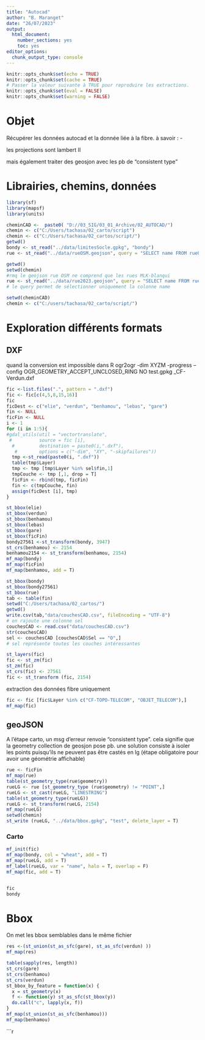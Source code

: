 ```yaml
---
title: "Autocad"
author: "B. Maranget"
date: "26/07/2023"
output: 
  html_document: 
    number_sections: yes
    toc: yes
editor_options: 
  chunk_output_type: console
---
```



```r
knitr::opts_chunk$set(echo = TRUE)
knitr::opts_chunk$set(cache = TRUE)
# Passer la valeur suivante à TRUE pour reproduire les extractions.
knitr::opts_chunk$set(eval = FALSE)
knitr::opts_chunk$set(warning = FALSE)
```


# Objet

Récupérer les données autocad et la donnée liée à la fibre.
à savoir :
- 

les projections sont lambert II

mais également traiter des geosjon avec les pb de "consistent type"


# Librairies, chemins, données

```r
library(sf)
library(mapsf)
library(units)
```



```r
cheminCAD <-  paste0( "D://03_SIG/03_01_Archive/02_AUTOCAD/")
chemin <- c("C:/Users/tachasa/02_carto/script")
chemin <- c("C:/Users/tachasa/02_cartos/script/")
getwd()
bondy <- st_read("../data/limitesSocle.gpkg", "bondy")
rue <- st_read("../data/rueOSM.geojson", query = "SELECT name FROM rueOSM")
```

```r
getwd()
setwd(chemin)
#rmq le geojson rue OSM ne comprend que les rues MLK-blanqui
rue <- st_read("../data/rue2023.geojson", query = "SELECT name FROM rue2023")
# le query permet de sélectionner uniquement la colonne name
```


```r
setwd(cheminCAD)
chemin <- c("C:/users/tachasa/02_carto/script/")
```



# Exploration différents formats




## DXF

quand la conversion est impossible dans R
ogr2ogr -dim XYZM -progress --config OGR_GEOMETRY_ACCEPT_UNCLOSED_RING NO test.gpkg _CF-Verdun.dxf


```r
fic <-list.files(".", pattern = ".dxf")
fic <- fic[c(4,5,8,15,16)]
fic
ficDest <- c("elie", "verdun", "benhamou", "lebas", "gare")
fin <- NULL
ficFin <- NULL
i <- 1
for (i in 1:5){
#gdal_utils(util = "vectortranslate",
 #          source = fic [i],
  #         destination = paste0(i,".dxf"),
   #        options = c("-dim", "XY", "-skipfailures"))
  tmp <-st_read(paste0(i, ".dxf"))
  table(tmp$Layer)
  tmp <- tmp [tmp$Layer %in% sel$fin,1]
  tmpCouche <- tmp [,1, drop = T]
  ficFin <- rbind(tmp, ficFin)
  fin <- c(tmpCouche, fin)
  assign(ficDest [i], tmp)
}

st_bbox(elie)
st_bbox(verdun)
st_bbox(benhamou)
st_bbox(lebas)
st_bbox(gare)
st_bbox(ficFin)
bondy27561 <-st_transform(bondy, 3947)
st_crs(benhamou) <- 2154 
benhamou2154 <- st_transform(benhamou, 2154)
mf_map(bondy)
mf_map(ficFin)
mf_map(benhamou, add = T)

st_bbox(bondy)
st_bbox(bondy27561)
st_bbox(rue)
tab <- table(fin)
setwd("C:/Users/tachasa/02_cartos/")
getwd()
write.csv(tab,"data/couchesCAD.csv", fileEncoding = "UTF-8")
# on rajoute une colonne sel
couchesCAD <- read.csv("data/couchesCAD.csv")
str(couchesCAD)
sel <- couchesCAD [couchesCAD$Sel == "O",]
# sel représente toutes les couches intéressantes

st_layers(fic)
fic <- st_zm(fic)
st_zm(fic)
st_crs(fic) <- 27561
fic <- st_transform (fic, 2154)
```

extraction des données fibre uniquement

```r
fic <- fic [fic$Layer %in% c("CF-TOPO-TELECOM", "OBJET_TELECOM"),]
mf_map(fic)
```


## geoJSON

A l'étape carto, un msg d'erreur renvoie "consistent type".
cela signifie que la geometry collection de geosjon pose pb.
une solution consiste à isoler les points puisqu'ils ne peuvent pas être castés en lg (étape obligatoire pour avoir une géométrie affichable)

```r
rue <- ficFin
mf_map(rue)
table(st_geometry_type(rue$geometry))
rueLG <- rue [st_geometry_type (rue$geometry) != "POINT",]
rueLG <- st_cast(rueLG, "LINESTRING")
table(st_geometry_type(rueLG))
rueLG <- st_transform(rueLG, 2154)
mf_map(rueLG)
setwd(chemin)
st_write (rueLG, "../data/bbox.gpkg", "test", delete_layer = T)

```

### Carto


```r
mf_init(fic)
mf_map(bondy, col = "wheat", add = T)
mf_map(rueLG, add = T)
mf_label(rueLG, var = "name", halo = T, overlap = F)
mf_map(fic, add = T)


fic
bondy
```


# Bbox

On met les bbox semblables dans le même fichier

```r
res <-(st_union(st_as_sfc(gare), st_as_sfc(verdun) ))
mf_map(res)

table(sapply(res, length))
st_crs(gare)
st_crs(benhamou)
st_crs(verdun)
st_bbox_by_feature = function(x) {
  x = st_geometry(x)
  f <- function(y) st_as_sfc(st_bbox(y))
  do.call("c", lapply(x, f))
}
mf_map(st_union(st_as_sfc(benhamou)))
mf_map(benhamou)
```


```r
